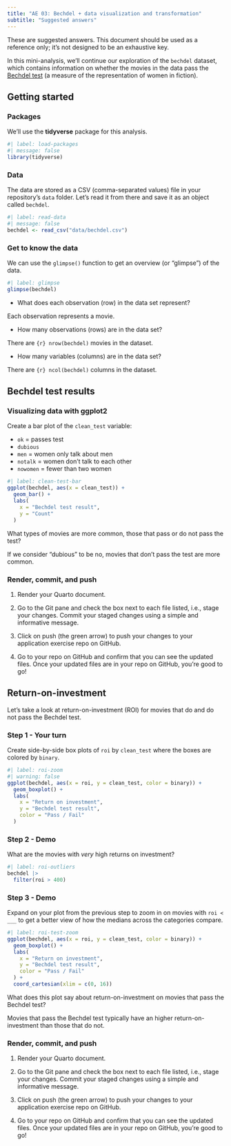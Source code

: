 ```yaml
---
title: "AE 03: Bechdel + data visualization and transformation"
subtitle: "Suggested answers"
---
```


::: callout-important
These are suggested answers.
This document should be used as a reference only; it's not designed to be an exhaustive key.
:::

In this mini-analysis, we'll continue our exploration of the `bechdel` dataset, which contains information on whether the movies in the data pass the [Bechdel test](https://en.wikipedia.org/wiki/Bechdel_test) (a measure of the representation of women in fiction).

## Getting started

### Packages

We'll use the **tidyverse** package for this analysis.

```r
#| label: load-packages
#| message: false
library(tidyverse)
```

### Data

The data are stored as a CSV (comma-separated values) file in your repository's `data` folder.
Let's read it from there and save it as an object called `bechdel`.

```r
#| label: read-data
#| message: false
bechdel <- read_csv("data/bechdel.csv")
```

### Get to know the data

We can use the `glimpse()` function to get an overview (or "glimpse") of the data.

```r
#| label: glimpse
glimpse(bechdel)
```

-   What does each observation (row) in the data set represent?

Each observation represents a movie.

-   How many observations (rows) are in the data set?

There are `{r} nrow(bechdel)` movies in the dataset.

-   How many variables (columns) are in the data set?

There are `{r} ncol(bechdel)` columns in the dataset.

## Bechdel test results

### Visualizing data with **ggplot2**

Create a bar plot of the `clean_test` variable:

-   `ok` = passes test
-   `dubious`
-   `men` = women only talk about men
-   `notalk` = women don't talk to each other
-   `nowomen` = fewer than two women

```r
#| label: clean-test-bar
ggplot(bechdel, aes(x = clean_test)) +
  geom_bar() +
  labs(
    x = "Bechdel test result",
    y = "Count"
  )
```

What types of movies are more common, those that pass or do not pass the test?

If we consider "dubious" to be no, movies that don't pass the test are more common.

### Render, commit, and push

1.  Render your Quarto document.

2.  Go to the Git pane and check the box next to each file listed, i.e., stage your changes.
    Commit your staged changes using a simple and informative message.

3.  Click on push (the green arrow) to push your changes to your application exercise repo on GitHub.

4.  Go to your repo on GitHub and confirm that you can see the updated files.
    Once your updated files are in your repo on GitHub, you're good to go!

## Return-on-investment

Let's take a look at return-on-investment (ROI) for movies that do and do not pass the Bechdel test.

### Step 1 - Your turn

Create side-by-side box plots of `roi` by `clean_test` where the boxes are colored by `binary`.

```r
#| label: roi-zoom
#| warning: false
ggplot(bechdel, aes(x = roi, y = clean_test, color = binary)) +
  geom_boxplot() +
  labs(
    x = "Return on investment",
    y = "Bechdel test result",
    color = "Pass / Fail"
  )
```

### Step 2 - Demo

What are the movies with *very* high returns on investment?

```r
#| label: roi-outliers
bechdel |>
  filter(roi > 400)
```

### Step 3 - Demo

Expand on your plot from the previous step to zoom in on movies with `roi < ___` to get a better view of how the medians across the categories compare.

```r
#| label: roi-test-zoom
ggplot(bechdel, aes(x = roi, y = clean_test, color = binary)) +
  geom_boxplot() +
  labs(
    x = "Return on investment",
    y = "Bechdel test result",
    color = "Pass / Fail"
  ) +
  coord_cartesian(xlim = c(0, 16))
```

What does this plot say about return-on-investment on movies that pass the Bechdel test?

Movies that pass the Bechdel test typically have an higher return-on-investment than those that do not.

### Render, commit, and push

1.  Render your Quarto document.

2.  Go to the Git pane and check the box next to each file listed, i.e., stage your changes.
    Commit your staged changes using a simple and informative message.

3.  Click on push (the green arrow) to push your changes to your application exercise repo on GitHub.

4.  Go to your repo on GitHub and confirm that you can see the updated files.
    Once your updated files are in your repo on GitHub, you're good to go!

